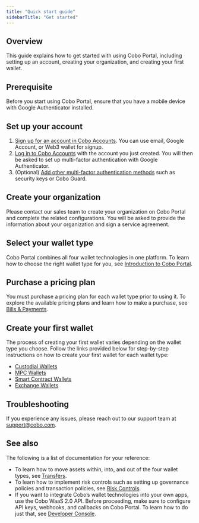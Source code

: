 ```yaml
---
title: "Quick start guide"
sidebarTitle: "Get started"
---
```


## Overview

This guide explains how to get started with using Cobo Portal, including setting up an account, creating your organization, and creating your first wallet.

## Prerequisite

Before you start using Cobo Portal, ensure that you have a mobile device with Google Authenticator installed.

## Set up your account

1. [Sign up for an account in Cobo Accounts](/accounts/sign-up). You can use email, Google Account, or Web3 wallet for signup.
2. [Log in to Cobo Accounts](/accounts/log-in) with the account you just created. You will then be asked to set up multi-factor authentication with Google Authenticator.
3. (Optional) [Add other multi-factor authentication methods](/accounts/set-up-mfa) such as security keys or Cobo Guard.

## Create your organization

Please contact our sales team to create your organization on Cobo Portal and complete the related configurations. You will be asked to provide the information about your organization and sign a service agreement.

## Select your wallet type

Cobo Portal combines all four wallet technologies in one platform. To learn how to choose the right wallet type for you, see [Introduction to Cobo Portal](/portal/introduction).

## Purchase a pricing plan

You must purchase a pricing plan for each wallet type prior to using it. To explore the available pricing plans and learn how to make a purchase, see [Bills & Payments](/portal/bills-and-payments/introduction).

## Create your first wallet

The process of creating your first wallet varies depending on the wallet type you choose. Follow the links provided below for step-by-step instructions on how to create your first wallet for each wallet type:

- [Custodial Wallets](/portal/custodial-wallets/set-up)
- [MPC Wallets](/portal/mpc-wallets/ocw/set-up)
- [Smart Contract Wallets](/portal/smart-contract-wallets/create)
- [Exchange Wallets](/portal/exchange-wallets/set-up)

## Troubleshooting

If you experience any issues, please reach out to our support team at [support@cobo.com](mailto:support@cobo.com).

## See also

The following is a list of documentation for your reference:

- To learn how to move assets within, into, and out of the four wallet types, see [Transfers](/portal/transfers/introduction).
- To learn how to implement risk controls such as setting up governance policies and transaction policies, see [Risk Controls](/portal/risk-controls/introduction).
- If you want to integrate Cobo’s wallet technologies into your own apps, use the Cobo WaaS 2.0 API. Before proceeding, make sure to configure API keys, webhooks, and callbacks on Cobo Portal. To learn how to do just that, see [Developer Console](/portal/developer-console/introduction).